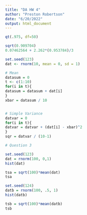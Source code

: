 ---
title: "DA HW 4"
author: "Preston Robertson"
date: "6/20/2022"
output: html_document
---

```{r setup, include=FALSE}

qt(.975, df=50)

sqrt(0.909704)
0.07462564 + 2.262*(0.953784)/3

```



```{r}
set.seed(123)
dat <- rnorm(10, mean = 0, sd = 1)

# Mean
datasum = 0
t <- c(1:10)
for(i in t){
datasum = datasum + dat[i]
}
xbar = datasum / 10


# Simple Variance
datvar = 0
for(i in t){
datvar = datvar + (dat[i] - xbar)^2
}
sqr = datvar / (10-1)
```



```{r}

# Question 3

set.seed(123)
dat = rnorm(100, 0,1)
hist(dat)

tsa = sqrt(100)*mean(dat)
tsa

set.seed(124)
datb = rnorm(100, .5, 1)
hist(datb)

tsb = sqrt(100)*mean(datb)
tsb
```



